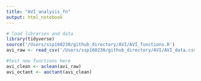 ```yaml
---
title: "AVI_analysis_fn"
output: html_notebook
---
```


```r
# load libraries and data
library(tidyverse)
source('/Users/ssp160230/github_directory/AVI/AVI_functions.R')
avi_raw <- read_csv('/Users/ssp160230/github_directory/AVI/AVI_data.csv')
```

```r
#test new functions here
avi_clean <- aclean(avi_raw)
avi_octant <- aoctant(avi_clean)
```